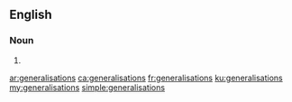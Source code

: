==English==

===Noun===
{{head|en|noun plural form}}

# {{plural of|generalisation|lang=en}}

[[ar:generalisations]]
[[ca:generalisations]]
[[fr:generalisations]]
[[ku:generalisations]]
[[my:generalisations]]
[[simple:generalisations]]